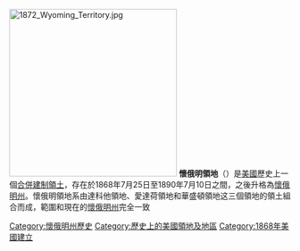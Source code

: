 {{Infobox Former subdivision
|conventional_long_name = 懷俄明領地<br />{{lang|en|Territory of Wyoming}}
|common_name = Wyoming Territory
|nation      = 美國
|subdivision = [[美國合併建制領土|合併建制領土]]
|
|event_pre   = 
|date_pre    = 
|year_pre    = 
|event_start = 組織法案
|date_start  = 7月25日
|year_start  = 1868年
|event1      = 
|date_event1 = 
|year_event1 = 
|event_end   = [[懷俄明州|建州]]
|date_end    = 7月10日
|year_end    = 1890年
|p1          = 達科他領地
|flag_p1     = Flag of the United States (1867–1877).svg
|p2          = 愛達荷領地
|flag_p2     = Flag of the United States (1867–1877).svg
|p3          = 猶他領地
|flag_p3     = Flag of the United States (1867–1877).svg
|s1          = 懷俄明州
|flag_s1     = Flag of Wyoming.svg
|s2          = 
|flag_s2     = 
|s3          = 
|flag_s3     = 
|image_flag  =
|image_coat  = Wyoming territory coat of arms (illustrated, 1876).jpg
|symbol_type = 
|image_map   = 1872 Wyoming Territory.jpg
|image_map_caption = 1872年懷俄明領地
|
|capital      =  [[夏延_(懷俄明州)|夏延]]
|government_type = 合併建制領土
|title_leader = 總督
|leader1      = ''{{link-en|懷俄明州州長列表|List of Governors of Wyoming#Governors of Wyoming Territory|列表}}''
|year_leader1 = 
|leader2      = 
|year_leader2 = 
|leader3      = 
|year_leader3 = 
|leader4      = 
|year_leader4 = 
|legislature  = 
}}
[[File:1872_Wyoming_Territory.jpg|300px]]
'''懷俄明領地'''（{{lang-en|Wyoming Territory}}）是[[美國|美國]]歷史上一個[[合併建制領土|合併建制領土]]，存在於1868年7月25日至1890年7月10日之間，之後升格為[[懷俄明州|懷俄明州]]。懷俄明領地系由達科他領地、愛達荷領地和華盛頓領地这三個領地的領土組合而成，範圍和現在的[[懷俄明州|懷俄明州]]完全一致
{{authority control}}
[[Category:懷俄明州歷史|Category:懷俄明州歷史]]
[[Category:歷史上的美國領地及地區|Category:歷史上的美國領地及地區]]
[[Category:1868年美國建立|Category:1868年美國建立]]